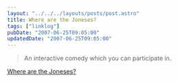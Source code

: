 ```yaml
---
layout: "../../../layouts/posts/post.astro"
title: Where are the Joneses?
tags: ["linklog"]
pubDate: "2007-06-25T09:05:00"
updatedDate: "2007-06-25T09:05:00"
---
```


> An interactive comedy which you can participate in.

[Where are the Joneses?](http://www.wherearethejoneses.com/)
